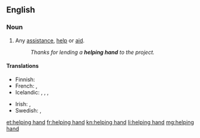 ==English==

===Noun===
{{en-noun|head=[[helping]] [[hand]]}}

# {{lb|en|idiomatic}} Any [[assistance]], [[help]] or [[aid]].
#: ''Thanks for lending a '''helping hand''' to the project.''

====Translations====
{{trans-top|any assistance, help or aid}}
* Finnish: {{t|fi|auttava käsi}}
* French: {{t+|fr|coup de pouce|m}}, {{t+|fr|coup de main|m}}
* Icelandic: {{t+|is|hjálparhönd|f}}, {{qualifier|lend a helping hand}} {{t|is|rétta hjálparhönd}}, {{qualifier|give a helping hand}} {{t|is|leggja hönd á plóg}}, {{t|is|leggja hönd á plóg}}
{{trans-mid}}
* Irish: {{t|ga|lámh chuidithe|f}}, {{t|ga|lámh chúnta|f}}
* Swedish: {{t+|sv|handtag|n}}, {{t|sv|hjälpande hand|c}}
{{trans-bottom}}

[[et:helping hand]]
[[fr:helping hand]]
[[kn:helping hand]]
[[li:helping hand]]
[[mg:helping hand]]